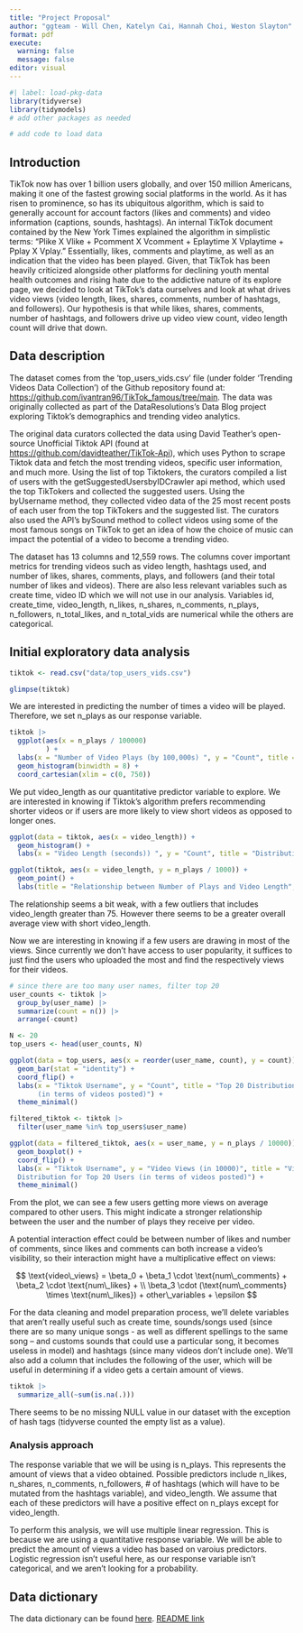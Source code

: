 ```yaml
---
title: "Project Proposal"
author: "ggteam - Will Chen, Katelyn Cai, Hannah Choi, Weston Slayton"
format: pdf
execute: 
  warning: false
  message: false
editor: visual
---
```


```r
#| label: load-pkg-data
library(tidyverse)
library(tidymodels)
# add other packages as needed

# add code to load data

```

## Introduction

TikTok now has over 1 billion users globally, and over 150 million Americans, making it one of the fastest growing social platforms in the world. As it has risen to prominence, so has its ubiquitous algorithm, which is said to generally account for account factors (likes and comments) and video information (captions, sounds, hashtags). An internal TikTok document contained by the New York Times explained the algorithm in simplistic terms: "Plike X Vlike + Pcomment X Vcomment + Eplaytime X Vplaytime + Pplay X Vplay." Essentially, likes, comments and playtime, as well as an indication that the video has been played. Given, that TikTok has been heavily criticized alongside other platforms for declining youth mental health outcomes and rising hate due to the addictive nature of its explore page, we decided to look at TikTok's data ourselves and look at what drives video views (video length, likes, shares, comments, number of hashtags, and followers). Our hypothesis is that while likes, shares, comments, number of hashtags, and followers drive up video view count, video length count will drive that down.

## Data description

The dataset comes from the 'top_users_vids.csv' file (under folder 'Trending Videos Data Collection') of the Github repository found at: <https://github.com/ivantran96/TikTok_famous/tree/main>. The data was originally collected as part of the DataResolutions's Data Blog project exploring Tiktok's demographics and trending video analytics. 

The original data curators collected the data using David Teather's open-source Unofficial Tiktok API (found at <https://github.com/davidteather/TikTok-Api>), which uses Python to scrape Tiktok data and fetch the most trending videos, specific user information, and much more. Using the list of top Tiktokers, the curators compiled a list of users with the getSuggestedUsersbyIDCrawler api method, which used the top TikTokers and collected the suggested users. Using the byUsername method, they collected video data of the 25 most recent posts of each user from the top TikTokers and the suggested list. The curators also used the API's bySound method to collect videos using some of the most famous songs on TikTok to get an idea of how the choice of music can impact the potential of a video to become a trending video.

The dataset has 13 columns and 12,559 rows. The columns cover important metrics for trending videos such as video length, hashtags used, and number of likes, shares, comments, plays, and followers (and their total number of likes and videos). There are also less relevant variables such as create time, video ID which we will not use in our analysis. Variables id, create_time, video_length, n_likes, n_shares, n_comments, n_plays, n_followers, n_total_likes, and n_total_vids are numerical while the others are categorical.

\pagebreak

## Initial exploratory data analysis

```r
tiktok <- read.csv("data/top_users_vids.csv")
```

```r
glimpse(tiktok)
```

We are interested in predicting the number of times a video will be played. Therefore, we set n_plays as our response variable.

```r
tiktok |>
  ggplot(aes(x = n_plays / 100000)
         ) + 
  labs(x = "Number of Video Plays (by 100,000s) ", y = "Count", title = "Distribution of Number of Video Plays") +
  geom_histogram(binwidth = 8) +
  coord_cartesian(xlim = c(0, 750))
```

We put video_length as our quantitative predictor variable to explore. We are interested in knowing if Tiktok's algorithm prefers recommending shorter videos or if users are more likely to view short videos as opposed to longer ones.

```r
ggplot(data = tiktok, aes(x = video_length)) +
  geom_histogram() + 
  labs(x = "Video Length (seconds)) ", y = "Count", title = "Distribution of Video Length") 
```

```r
ggplot(tiktok, aes(x = video_length, y = n_plays / 1000)) +
  geom_point() + 
  labs(title = "Relationship between Number of Plays and Video Length", x = "Video Length", y = "Number of Plays (in 1000)")

```

The relationship seems a bit weak, with a few outliers that includes video_length greater than 75. However there seems to be a greater overall average view with short video_length.

Now we are interesting in knowing if a few users are drawing in most of the views. Since currently we don't have access to user popularity, it suffices to just find the users who uploaded the most and find the respectively views for their videos.

```r
# since there are too many user names, filter top 20
user_counts <- tiktok |>
  group_by(user_name) |>
  summarize(count = n()) |>
  arrange(-count)

N <- 20
top_users <- head(user_counts, N)

ggplot(data = top_users, aes(x = reorder(user_name, count), y = count)) +
  geom_bar(stat = "identity") +
  coord_flip() +  
  labs(x = "Tiktok Username", y = "Count", title = "Top 20 Distribution of Usernames 
       (in terms of videos posted)") +
  theme_minimal() 
```

```r
filtered_tiktok <- tiktok |>
  filter(user_name %in% top_users$user_name)

ggplot(data = filtered_tiktok, aes(x = user_name, y = n_plays / 10000)) +
  geom_boxplot() +
  coord_flip() +  
  labs(x = "Tiktok Username", y = "Video Views (in 10000)", title = "Video Views 
  Distribution for Top 20 Users (in terms of videos posted)") +
  theme_minimal()
```

From the plot, we can see a few users getting more views on average compared to other users. This might indicate a stronger relationship between the user and the number of plays they receive per video.

A potential interaction effect could be between number of likes and number of comments, since likes and comments can both increase a video's visibility, so their interaction might have a multiplicative effect on views:

$$
\text{video\_views} = \beta_0 + \beta_1 \cdot \text{num\_comments} + \beta_2 \cdot \text{num\_likes} + \\ \beta_3 \cdot (\text{num\_comments} \times \text{num\_likes}) + other\_variables + \epsilon 
$$

For the data cleaning and model preparation process, we'll delete variables that aren't really useful such as create time, sounds/songs used (since there are so many unique songs - as well as different spellings to the same song -- and customs sounds that could use a particular song, it becomes useless in model) and hashtags (since many videos don't include one). We'll also add a column that includes the following of the user, which will be useful in determining if a video gets a certain amount of views.

```r
tiktok |>
  summarize_all(~sum(is.na(.)))
```

There seems to be no missing NULL value in our dataset with the exception of hash tags (tidyverse counted the empty list as a value).

### **Analysis approach**

The response variable that we will be using is n_plays. This represents the amount of views that a video obtained. Possible predictors include n_likes, n_shares, n_comments, n_followers, \# of hashtags (which will have to be mutated from the hashtags variable), and video_length. We assume that each of these predictors will have a positive effect on n_plays except for video_length.

To perform this analysis, we will use multiple linear regression. This is because we are using a quantitative response variable. We will be able to predict the amount of views a video has based on varoius predictors. Logistic regression isn't useful here, as our response variable isn't categorical, and we aren't looking for a probability.

## Data dictionary

| The data dictionary can be found [here](https://github.com/ivantran96/TikTok_famous/tree/main/Datasets/Trending%20Videos%20Data%20Collection). [README link](https://github.com/ivantran96/TikTok_famous/tree/main)
